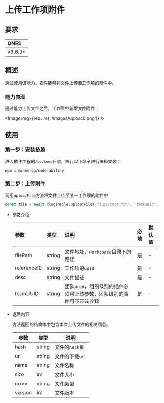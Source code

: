 
# 上传工作项附件

## 要求

| **ONES** |
| :------- |
| v3.6.0+  |

## 概述

通过使用该能力，插件能够将文件上传至工作项的附件中。

### 能力表现

通过能力上传文件之后，工作项中新增文件附件：

<Image img={require('./images/upload0.png')} />

## 使用

### 第一步：安装依赖

进入插件工程的`/backend`目录，执行以下命令进行依赖安装：

```shell
npm i @ones-op/node-ability
```

### 第二步：上传附件

调用`uploadFile`方法将文件上传至某一工作项的附件中

```typescript
const file = await PluginFile.uploadFile('files/test.txt', 'taskuuid', 'desc')
```

- 参数介绍

  | **参数**    | **类型** | **说明**                                                             | **必填** | **默认值** |
  | :---------- | :------- | :------------------------------------------------------------------- | :------- | :--------- |
  | filePath    | string   | 文件地址，`workspace`目录下的路径                                    | 是       | -          |
  | referenceID | string   | 工作项的`uuid`                                                       | 是       | -          |
  | desc        | string   | 文件描述                                                             | 是       | -          |
  | teamUUID    | string   | 团队`uuid`，组织级别的插件必须带上该参数，团队级别的插件可不带该参数 | 是       | -          |

- 返回内容

  方法返回的结构体中包含本次上传文件的相关信息。

  | 参数    | 类型   | 说明            |
  | ------- | ------ | --------------- |
  | hash    | string | 文件的`hash`值  |
  | url     | string | 文件的下载`url` |
  | name    | string | 文件名称        |
  | size    | int    | 文件大小        |
  | mime    | string | 文件类型        |
  | version | int    | 文件版本        |
